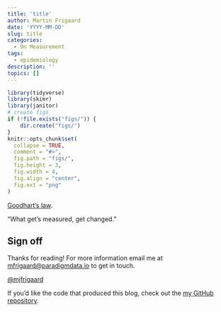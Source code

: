 ```yaml
---
title: 'title'
author: Martin Frigaard
date: 'YYYY-MM-DD'
slug: title
categories:
  - On Measurement
tags:
  - epidemiology
description: ''
topics: []
---
```


```r
library(tidyverse)
library(skimr)
library(janitor)
# create figs
if (!file.exists("figs/")) {
    dir.create("figs/")
}
knitr::opts_chunk$set(
  collapse = TRUE,
  comment = "#>",
  fig.path = "figs/",
  fig.height = 3,
  fig.width = 4,
  fig.align = "center",
  fig.ext = "png"
)
```


[Goodhart's law](https://en.wikipedia.org/wiki/Goodhart%27s_law).

"What get's measured, get changed."

## Sign off

Thanks for reading! For more information email me at <mfrigaard@paradigmdata.io> to get in touch.

[\@mjfrigaard](https://twitter.com/mjfrigaard) 

If you'd like the code that produced this blog, check out the [my GitHub repository](https://github.com/mjfrigaard/martinfrigaard-io-site).